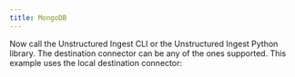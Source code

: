```yaml
---
title: MongoDB
---
```



<NewDocument />


<SharedContentMongoDB/>
<SharedAPIKeyURL/>

Now call the Unstructured Ingest CLI or the Unstructured Ingest Python library. The destination connector can be any of the ones supported. This example uses the local destination connector:


<CodeGroup>
  <MongoDBAPISh />
  <MongoDBAPIPyV2 />
  <MongoDBAPIPyV1 />
</CodeGroup>